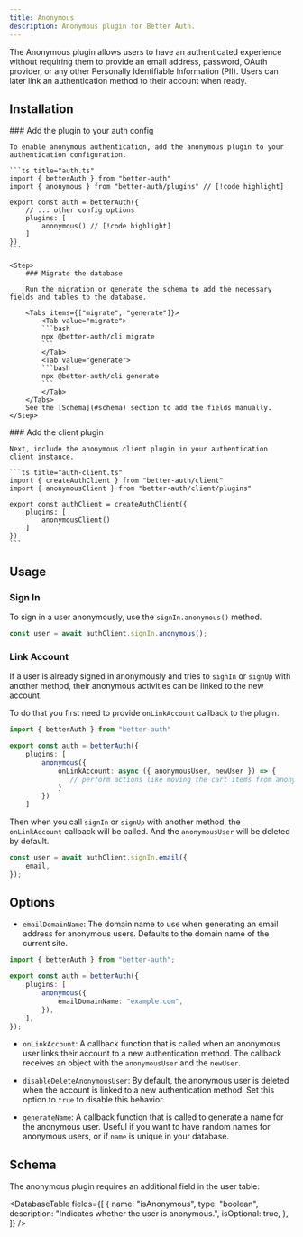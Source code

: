```yaml
---
title: Anonymous
description: Anonymous plugin for Better Auth.
---
```


The Anonymous plugin allows users to have an authenticated experience without requiring them to provide an email address, password, OAuth provider, or any other Personally Identifiable Information (PII). Users can later link an authentication method to their account when ready.

## Installation

<Steps>
  <Step>
    ### Add the plugin to your auth config

    To enable anonymous authentication, add the anonymous plugin to your authentication configuration.

    ```ts title="auth.ts"
    import { betterAuth } from "better-auth"
    import { anonymous } from "better-auth/plugins" // [!code highlight]

    export const auth = betterAuth({
        // ... other config options
        plugins: [
            anonymous() // [!code highlight]
        ]
    })
    ```

  </Step>

    <Step>
        ### Migrate the database

        Run the migration or generate the schema to add the necessary fields and tables to the database.

        <Tabs items={["migrate", "generate"]}>
            <Tab value="migrate">
            ```bash
            npx @better-auth/cli migrate
            ```
            </Tab>
            <Tab value="generate">
            ```bash
            npx @better-auth/cli generate
            ```
            </Tab>
        </Tabs>
        See the [Schema](#schema) section to add the fields manually.
    </Step>

  <Step>
    ### Add the client plugin

    Next, include the anonymous client plugin in your authentication client instance.

    ```ts title="auth-client.ts"
    import { createAuthClient } from "better-auth/client"
    import { anonymousClient } from "better-auth/client/plugins"

    export const authClient = createAuthClient({
        plugins: [
            anonymousClient()
        ]
    })
    ```

  </Step>
</Steps>

## Usage

### Sign In

To sign in a user anonymously, use the `signIn.anonymous()` method.

```ts title="example.ts"
const user = await authClient.signIn.anonymous();
```

### Link Account

If a user is already signed in anonymously and tries to `signIn` or `signUp` with another method, their anonymous activities can be linked to the new account.

To do that you first need to provide `onLinkAccount` callback to the plugin.

```ts title="auth.ts"
import { betterAuth } from "better-auth"

export const auth = betterAuth({
    plugins: [
        anonymous({
            onLinkAccount: async ({ anonymousUser, newUser }) => {
               // perform actions like moving the cart items from anonymous user to the new user
            }
        })
    ]
```

Then when you call `signIn` or `signUp` with another method, the `onLinkAccount` callback will be called. And the `anonymousUser` will be deleted by default.

```ts title="example.ts"
const user = await authClient.signIn.email({
    email,
});
```

## Options

- `emailDomainName`: The domain name to use when generating an email address for anonymous users. Defaults to the domain name of the current site.

```ts title="auth.ts"
import { betterAuth } from "better-auth";

export const auth = betterAuth({
    plugins: [
        anonymous({
            emailDomainName: "example.com",
        }),
    ],
});
```

- `onLinkAccount`: A callback function that is called when an anonymous user links their account to a new authentication method. The callback receives an object with the `anonymousUser` and the `newUser`.

- `disableDeleteAnonymousUser`: By default, the anonymous user is deleted when the account is linked to a new authentication method. Set this option to `true` to disable this behavior.

- `generateName`: A callback function that is called to generate a name for the anonymous user. Useful if you want to have random names for anonymous users, or if `name` is unique in your database.

## Schema

The anonymous plugin requires an additional field in the user table:

<DatabaseTable
    fields={[
        {
            name: "isAnonymous",
            type: "boolean",
            description: "Indicates whether the user is anonymous.",
            isOptional: true,
        },
    ]}
/>
